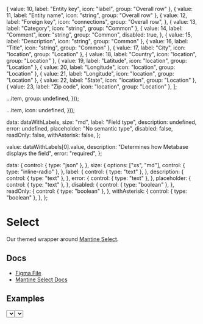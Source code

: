 
  { value: 10, label: "Entity key", icon: "label", group: "Overall row" },
  { value: 11, label: "Entity name", icon: "string", group: "Overall row" },
  {
    value: 12,
    label: "Foreign key",
    icon: "connections",
    group: "Overall row",
  },
  { value: 13, label: "Category", icon: "string", group: "Common" },
  {
    value: 14,
    label: "Comment",
    icon: "string",
    group: "Common",
    disabled: true,
  },
  { value: 15, label: "Description", icon: "string", group: "Common" },
  { value: 16, label: "Title", icon: "string", group: "Common" },
  { value: 17, label: "City", icon: "location", group: "Location" },
  { value: 18, label: "Country", icon: "location", group: "Location" },
  { value: 19, label: "Latitude", icon: "location", group: "Location" },
  { value: 20, label: "Longitude", icon: "location", group: "Location" },
  { value: 21, label: "Longitude", icon: "location", group: "Location" },
  { value: 22, label: "State", icon: "location", group: "Location" },
  { value: 23, label: "Zip code", icon: "location", group: "Location" },
];


  ...item,
  group: undefined,
}));

  ...item,
  icon: undefined,
}));

  data: dataWithLabels,
  size: "md",
  label: "Field type",
  description: undefined,
  error: undefined,
  placeholder: "No semantic type",
  disabled: false,
  readOnly: false,
  withAsterisk: false,
};

  value: dataWithLabels[0].value,
  description: "Determines how Metabase displays the field",
  error: "required",
};

  data: {
    control: { type: "json" },
  },
  size: {
    options: ["xs", "md"],
    control: { type: "inline-radio" },
  },
  label: {
    control: { type: "text" },
  },
  description: {
    control: { type: "text" },
  },
  error: {
    control: { type: "text" },
  },
  placeholder: {
    control: { type: "text" },
  },
  disabled: {
    control: { type: "boolean" },
  },
  readOnly: {
    control: { type: "boolean" },
  },
  withAsterisk: {
    control: { type: "boolean" },
  },
};

<Meta
  title="Inputs/Select"
  component={Select}
  args={args}
  argTypes={argTypes}
/>

# Select

Our themed wrapper around [Mantine Select](https://mantine.dev/core/select/).

## Docs

- [Figma File](https://www.figma.com/file/21uCY0czmCfb6QBjRce0I8/Input-%2F-Select?type=design&node-id=1-96&mode=design&t=Mk8RP6HsneuWzHtr-0)
- [Mantine Select Docs](https://mantine.dev/core/select/)

## Examples


  <Stack>
    <Select {...args} />
    <Select {...args} variant="unstyled" />
  </Stack>
);


<Canvas>
  <Story name="Default">{Default}</Story>
</Canvas>

### Size - md


<Canvas>
  <Story name="Empty, md">{EmptyMd}</Story>
</Canvas>

#### Asterisk

AsteriskMd.args = {
  withAsterisk: true,
};

<Canvas>
  <Story name="Asterisk, md">{AsteriskMd}</Story>
</Canvas>

#### Clearable

ClearableMd.args = {
  defaultValue: sampleArgs.value,
  clearable: true,
  withAsterisk: true,
};

<Canvas>
  <Story name="Clearable, md">{ClearableMd}</Story>
</Canvas>

#### Description

DescriptionMd.args = {
  description: sampleArgs.description,
  withAsterisk: true,
};

<Canvas>
  <Story name="Description, md">{DescriptionMd}</Story>
</Canvas>

#### Disabled

DisabledMd.args = {
  description: sampleArgs.description,
  disabled: true,
  withAsterisk: true,
};

<Canvas>
  <Story name="Disabled, md">{DisabledMd}</Story>
</Canvas>

#### Error

ErrorMd.args = {
  description: sampleArgs.description,
  error: sampleArgs.error,
  withAsterisk: true,
};

<Canvas>
  <Story name="Error, md">{ErrorMd}</Story>
</Canvas>

#### Read only

ReadOnlyMd.args = {
  defaultValue: sampleArgs.value,
  description: sampleArgs.description,
  readOnly: true,
  withAsterisk: true,
};

<Canvas>
  <Story name="Read only, md">{ReadOnlyMd}</Story>
</Canvas>

#### Icons

IconsMd.args = {
  data: dataWithIcons,
  description: sampleArgs.description,
  withAsterisk: true,
};

<Canvas>
  <Story name="Icons, md">{IconsMd}</Story>
</Canvas>

#### Groups

GroupsMd.args = {
  data: dataWithGroups,
  description: sampleArgs.description,
  withAsterisk: true,
};

<Canvas>
  <Story name="Groups, md">{GroupsMd}</Story>
</Canvas>

#### Large sets

LargeSetsMd.args = {
  data: dataWithGroupsLarge,
  description: sampleArgs.description,
  withAsterisk: true,
};

<Canvas>
  <Story name="Large sets, md">{LargeSetsMd}</Story>
</Canvas>

#### Searchable

SearchableMd.args = {
  data: dataWithGroupsLarge,
  description: sampleArgs.description,
  searchable: true,
  withAsterisk: true,
};

<Canvas>
  <Story name="Searchable, md">{SearchableMd}</Story>
</Canvas>

### Size - xs

EmptyXs.args = {
  ...EmptyMd.args,
  size: "xs",
};

<Canvas>
  <Story name="Empty, xs">{EmptyXs}</Story>
</Canvas>

#### Asterisk

AsteriskXs.args = {
  ...AsteriskMd.args,
  size: "xs",
};

<Canvas>
  <Story name="Asterisk, xs">{AsteriskXs}</Story>
</Canvas>

#### Clearable

ClearableXs.args = {
  ...ClearableMd.args,
  size: "xs",
};

<Canvas>
  <Story name="Clearable, xs">{ClearableXs}</Story>
</Canvas>

#### Description

DescriptionXs.args = {
  ...DescriptionMd.args,
  size: "xs",
};

<Canvas>
  <Story name="Description, xs">{DescriptionXs}</Story>
</Canvas>

#### Disabled

DisabledXs.args = {
  ...DisabledMd.args,
  size: "xs",
};

<Canvas>
  <Story name="Disabled, xs">{DisabledXs}</Story>
</Canvas>

#### Error

ErrorXs.args = {
  ...ErrorMd.args,
  size: "xs",
};

<Canvas>
  <Story name="Error, xs">{ErrorXs}</Story>
</Canvas>

#### Read only

ReadOnlyXs.args = {
  ...ReadOnlyMd.args,
  size: "xs",
};

<Canvas>
  <Story name="Read only, xs">{ReadOnlyXs}</Story>
</Canvas>

#### Icons

IconsXs.args = {
  ...IconsMd.args,
  size: "xs",
};

<Canvas>
  <Story name="Icons, xs">{IconsXs}</Story>
</Canvas>

#### Groups

GroupsXs.args = {
  ...GroupsMd.args,
  size: "xs",
};

<Canvas>
  <Story name="Groups, xs">{GroupsXs}</Story>
</Canvas>

#### Large sets

LargeSetsXs.args = {
  ...LargeSetsMd.args,
  size: "xs",
};

<Canvas>
  <Story name="Large sets, xs">{LargeSetsXs}</Story>
</Canvas>

#### Searchable

SearchableXs.args = {
  ...SearchableMd.args,
  size: "xs",
};

<Canvas>
  <Story name="Searchable, xs">{SearchableXs}</Story>
</Canvas>
